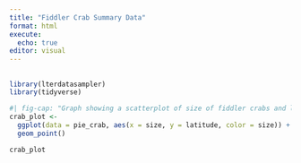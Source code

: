 ```yaml
---
title: "Fiddler Crab Summary Data"
format: html
execute: 
  echo: true
editor: visual
---
```


## 

```r
library(lterdatasampler)
library(tidyverse)
```

```r
#| fig-cap: "Graph showing a scatterplot of size of fiddler crabs and latitude."
crab_plot <- 
  ggplot(data = pie_crab, aes(x = size, y = latitude, color = size)) +
  geom_point()

crab_plot
```

```r

```
